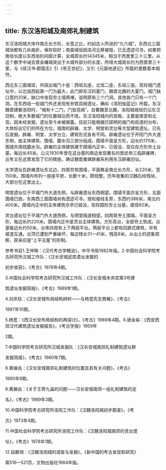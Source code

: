```yaml
---
---
---
```

title: 东汉洛阳城及南郊礼制建筑
---



东汉洛阳城大体作南北长方形，长宽之比，约如古人所说的“九六城”。东西北三面城垣都有几处曲折，保存较好；南面城垣因洛河北移被毁，已无遗迹可寻。如果把南垣长度以东西垣的间距计算，全城周长约14345米，相当于西晋里三十三里。从这个数字中减去晋金墉城突出于大城外部分的长度，所得大城周长约为西晋里三十里，与《续汉书·郡国志》引《帝王世纪》，又引《元康地道记》所载的里数基本相符。

西北东三面城垣，共探出城门十座：西垣五座，北垣二座，东垣三座。现存城门遗址中，以北垣西起第一门为最大，此门即东汉的夏门，魏晋北魏的大夏门。城门缺口宽约31米，缺口中发现夯土墙两堵，说明原有三个门洞。其他各门只有一个门洞。在东西垣一些城门外还发现有夯筑双阙遗址，确如《洛阳伽蓝记》所载，东汉魏晋建都洛阳时，“城有十二门，门皆双阙”。自曹魏至北魏，洛阳城城垣仍沿东汉旧制，绝大多数城门的位置相沿而不改。东汉洛阳城内的宫殿，主要是南宫和北宫。因未经发掘，遗址至今未被揭露。目前只能根据已探明的城门和街道的分布，大体标出它们的所在方位。城南的辟雍、太学、明堂和灵台等大型建筑遗址，已先后发掘。辟雍、明堂、太学分立，建筑形式各有不同。辟雍遗址位于开阳门外大道东侧，由主体建筑、围墙、圜水沟三部分组成。围墙平面呈方形，边长约170米，围墙外周绕圜水沟。辟雍的主体建筑建于围墙内正中，已毁没，现仅存方形夯土台基。每边长45米。公元1930年曾在这台基的南边发现著名的晋武帝三临辟雍碑，近年又在这里发现了它的碑座。确证魏晋重建辟雍系利用东汉辟雍旧址。

太学遗址在辟雍遗址东北边，四周夯筑围墙，平面略呈南北长方形，长220米、宽150米。围墙内布列一座座平房，长数十米，颇规整。历年收集的汉魏石经残块，大部分在这里出土。

明堂遗址位于平城门外大道东侧，与辟雍遗址东西相望。围墙平面亦呈方形，北面围墙已毁，东南西三面围墙尚有遗迹可寻。按衔接线复原，东西约386米，南北约400米。围墙内正中的主体建筑亦早已毁没，现存圆形夯土台基，直径62米。

灵台遗址位于平城门外大道西侧，与明堂隔道相望。四周筑夯土围墙，平面呈方形，每边长约220米。围墙内正中是灵台主体建筑。方形高台，全部夯土筑成。台基每边长约50米。台体四周有上下两层平台。两层平台上都有回廊式建筑，并有坡道互通。台顶已遭到严重破坏，每边残长31—41米，残高8米。从出土的迹象观察，原来应是“上平无屋”的形制。

参考书目1.王仲殊：《汉代考古学概说》，中华书局1982年版。2.中国社会科学院考古研究所汉城工作队：《汉长安城武库遗址发掘的

初步收获》，《考古》1978年4期。

3.中国社会科学院考古研究所汉城工作队：《汉长安城未央宫第3号建

筑遗址发掘简报》，《考古》1989年1期。

4.刘庆柱：《汉长安城布局结构辨析——与杨宽先生商榷》，《考古》

1987年10期。

5.杨宽：《西汉长安布局结构的再探讨》，《考古》1989年4期。6.唐金裕：《西安西郊汉代建筑遗址发掘报告》，《考古学报》1959年

2期。

7.中国科学院考古研究所汉城发掘队：《汉长安城南郊礼制建筑遗址群

发掘简报》，《考古》1960年7期。

8.黄展岳：《汉长安城南郊礼制建筑的位置及其有关问题》，《考古》

1960年9期。

9.黄展岳：《关于王莽九庙的问题——汉长安城南郊一组礼制建筑的定

名》，《考古》1989年3期。

10.中国科学院考古研究所洛阳工作队：《汉魏洛阳城初步勘查》，《考

古》1973年4期。

11.中国社会科学院考古研究所洛阳工作队：《汉魏洛阳城南郊的灵台遗

址》，《考古》1978年1期。

12.段鹏琦：《汉魏洛阳城的调查与发掘》，《新中国的考古发现和研究》

第516—521页，文物出版社1984年版。